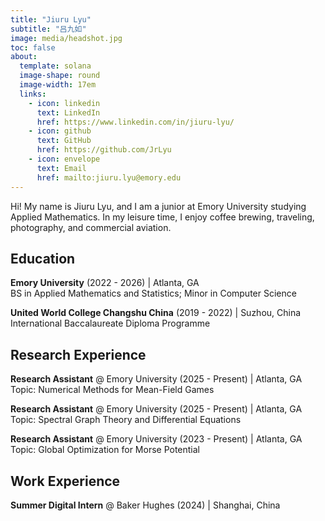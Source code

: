 ```yaml
---
title: "Jiuru Lyu"
subtitle: "吕九如"
image: media/headshot.jpg
toc: false
about: 
  template: solana
  image-shape: round
  image-width: 17em
  links:
    - icon: linkedin
      text: LinkedIn
      href: https://www.linkedin.com/in/jiuru-lyu/
    - icon: github
      text: GitHub
      href: https://github.com/JrLyu
    - icon: envelope
      text: Email
      href: mailto:jiuru.lyu@emory.edu
---
```


Hi! My name is Jiuru Lyu, and I am a junior at Emory University studying Applied Mathematics. In my leisure time, I enjoy coffee brewing, traveling, photography, and commercial aviation.

## Education
**Emory University** (2022 - 2026) | Atlanta, GA <br>
BS in Applied Mathematics and Statistics; Minor in Computer Science

**United World College Changshu China** (2019 - 2022) | Suzhou, China <br>
International Baccalaureate Diploma Programme

## Research Experience
**Research Assistant** @ Emory University (2025 - Present) | Atlanta, GA<br>
Topic: Numerical Methods for Mean-Field Games

**Research Assistant** @ Emory University (2025 - Present) | Atlanta, GA<br>
Topic: Spectral Graph Theory and Differential Equations

**Research Assistant** @ Emory University (2023 - Present) | Atlanta, GA<br>
Topic: Global Optimization for Morse Potential

## Work Experience
**Summer Digital Intern** @ Baker Hughes (2024) | Shanghai, China


